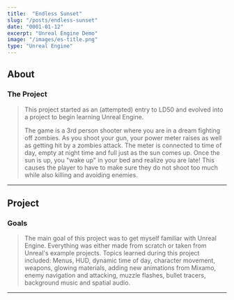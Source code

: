 ```yaml
---
title:  "Endless Sunset"
slug: "/posts/endless-sunset"
date: "0001-01-12"
excerpt: "Unreal Engine Demo"
image: "/images/es-title.png"
type: "Unreal Engine"
---
```


<HeaderLeft>

## About
### The Project

> This project started as an (attempted) entry to LD50 and evolved into a project to begin learning Unreal Engine.
>
> The game is a 3rd person shooter where you are in a dream fighting off zombies. As you shoot your gun, your power meter raises as well as getting hit by a zombies attack. The meter is connected to time of day, empty at night time and full just as the sun comes up. Once the sun is up, you "wake up" in your bed and realize you are late! This causes the player to have to make sure they do not shoot too much while also killing and avoiding enemies.

---

<ImageSet1 />

</HeaderLeft>

## Project
### Goals

>The main goal of this project was to get myself familiar with Unreal Engine. Everything was either made from scratch or taken from Unreal's example projects. Topics learned during this project included: Menus, HUD, dynamic time of day, character movement, weapons, glowing materials, adding new animations from Mixamo, enemy navigation and attacking, muzzle flashes, bullet tracers, background music and spatial audio.

---

<ImageSet1 />